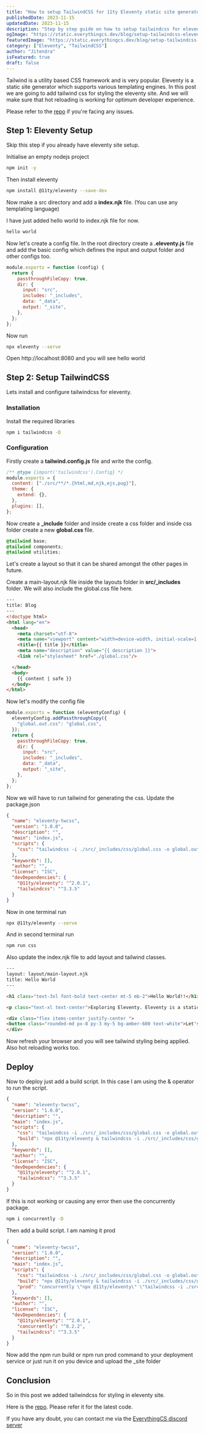 ```yaml
---
title: "How to setup TailwindCSS for 11ty Eleventy static site generator"
publishedDate: 2023-11-15
updatedDate: 2023-11-15
description: "Step by step guide on how to setup tailwindcss for eleventy site"
ogImage: "https://static.everythingcs.dev/blog/setup-tailwindcss-eleventy.png"
featuredImage: "https://static.everythingcs.dev/blog/setup-tailwindcss-eleventy.png"
category: ["Eleventy", "TailwindCSS"]
author: "Jitendra"
isFeatured: true
draft: false
---
```


Tailwind is a utility based CSS framework and is very popular. Eleventy is a static site generator which supports various templating engines. In this post we are going to add tailwind css for styling the eleventy site. And we will make sure that hot reloading is working for optimum developer experience.

Please refer to the [repo](https://github.com/ksjitendra18/eleventy-tailwindcss) if you're facing any issues.

## Step 1: Eleventy Setup

Skip this step if you already have eleventy site setup.

Initialise an empty nodejs project

<CodeContainer fileName="terminal">

```bash
npm init -y
```

</CodeContainer>

Then install eleventy

<CodeContainer fileName="terminal">

```bash
npm install @11ty/eleventy --save-dev
```

</CodeContainer>

Now make a src directory and add a **index.njk** file. (You can use any templating language)

I have just added hello world to index.njk file for now.

<CodeContainer fileName="src/index.njk">

```html
hello world
```

</CodeContainer>

Now let's create a config file. In the root directory create a **.eleventy.js** file and add the basic config which defines the input and output folder and other configs too.

<CodeContainer fileName=".eleventy.js">

```js
module.exports = function (config) {
  return {
    passthroughFileCopy: true,
    dir: {
      input: "src",
      includes: "_includes",
      data: "_data",
      output: "_site",
    },
  };
};
```

</CodeContainer>

Now run

<CodeContainer fileName="terminal">

```bash
npx eleventy --serve
```

</CodeContainer>

Open http\:\/\/localhost:8080 and you will see hello world

## Step 2: Setup TailwindCSS

Lets install and configure tailwindcss for eleventy.

### Installation

Install the required libraries

<CodeContainer fileName="terminal">

```bash
npm i tailwindcss -D 
```

</CodeContainer>

### Configuration

Firstly create a **tailwind.config.js** file and write the config.

<CodeContainer fileName="tailwind.config.js">

```js
/** @type {import('tailwindcss').Config} */
module.exports = {
  content: ["./src/**/*.{html,md,njk,ejs,pug}"],
  theme: {
    extend: {},
  },
  plugins: [],
};
```

</CodeContainer>

Now create a **_include** folder and inside create a css folder and inside css folder create a new **global.css** file.

<CodeContainer fileName="src/_includes/css/global.css">

```css
@tailwind base;
@tailwind components;
@tailwind utilities;
```

</CodeContainer>

Let's create a layout so that it can be shared amongst the other pages in future.

Create a main-layout.njk file inside the layouts folder in **src\/_includes** folder. We will also include the global.css file here.

<CodeContainer fileName="src/_includes/layout/main-layout.njk">

```html
---
title: Blog
---
<!doctype html>
<html lang="en">
  <head>
    <meta charset="utf-8">
    <meta name="viewport" content="width=device-width, initial-scale=1.0">
    <title>{{ title }}</title>
    <meta name="description" value="{{ description }}">
    <link rel="stylesheet" href="./global.css"/>

  </head>
  <body>
    {{ content | safe }}
  </body>
</html>
```

</CodeContainer>

Now let's modify the config file

<CodeContainer fileName=".eleventy.js">

```js
module.exports = function (eleventyConfig) {
  eleventyConfig.addPassthroughCopy({
    "global.out.css": "global.css",
  });
  return {
    passthroughFileCopy: true,
    dir: {
      input: "src",
      includes: "_includes",
      data: "_data",
      output: "_site",
    },
  };
};
```

</CodeContainer>

Now we will have to run tailwind for generating the css. Update the package.json

<CodeContainer fileName="package.json">

```json
{
  "name": "eleventy-twcss",
  "version": "1.0.0",
  "description": "",
  "main": "index.js",
  "scripts": {
    "css": "tailwindcss -i ./src/_includes/css/global.css -o global.out.css --watch",
  },
  "keywords": [],
  "author": "",
  "license": "ISC",
  "devDependencies": {
    "@11ty/eleventy": "^2.0.1",
    "tailwindcss": "^3.3.5"
  }
}

```

</CodeContainer>

Now in one terminal run

<CodeContainer fileName="terminal">

```bash
npx @11ty/eleventy --serve
```

</CodeContainer>

And in second terminal run
<CodeContainer fileName="terminal">

```bash
npm run css
```

</CodeContainer>

Also update the index.njk file to add layout and tailwind classes.

<CodeContainer fileName="src/index.njk">

```html
---
layout: layout/main-layout.njk
title: Hello World
---

<h1 class="text-3xl font-bold text-center mt-5 mb-2">Hello World!!</h1>

<p class="text-xl text-center">Exploring Eleventy. Eleventy is a static site generator. </p>

<div class="flex items-center justify-center ">
<button class="rounded-md px-8 py-3 my-5 bg-amber-600 text-white">Let's go</button>
</div>


```

</CodeContainer>

Now refresh your browser and you will see tailwind styling being applied. Also hot reloading works too.

## Deploy

Now to deploy just add a build script. In this case I am using the & operator to run the script.

<CodeContainer fileName="package.json">

```json
{
  "name": "eleventy-twcss",
  "version": "1.0.0",
  "description": "",
  "main": "index.js",
  "scripts": {
    "css": "tailwindcss -i ./src/_includes/css/global.css -o global.out.css --watch",
    "build": "npx @11ty/eleventy & tailwindcss -i ./src/_includes/css/global.css -o ./_site/global.css --minify"
  },
  "keywords": [],
  "author": "",
  "license": "ISC",
  "devDependencies": {
    "@11ty/eleventy": "^2.0.1",
    "tailwindcss": "^3.3.5"
  }
}
```

</CodeContainer>

If this is not working or causing any error then use the concurrently package.

<CodeContainer fileName="terminal">

```bash
npm i concurrently -D
```

</CodeContainer>

Then add a build script. I am naming it prod

<CodeContainer fileName="package.json">

```json
{
  "name": "eleventy-twcss",
  "version": "1.0.0",
  "description": "",
  "main": "index.js",
  "scripts": {
    "css": "tailwindcss -i ./src/_includes/css/global.css -o global.out.css --watch",
    "build": "npx @11ty/eleventy & tailwindcss -i ./src/_includes/css/global.css -o ./_site/global.css --minify",
    "prod": "concurrently \"npx @11ty/eleventy\" \"tailwindcss -i ./src/_includes/css/global.css -o ./_site/global.css --minify\"",
  },
  "keywords": [],
  "author": "",
  "license": "ISC",
  "devDependencies": {
    "@11ty/eleventy": "^2.0.1",
    "concurrently": "^8.2.2",
    "tailwindcss": "^3.3.5"
  }
}

```

</CodeContainer>

Now add the npm run build or npm run prod command to your deployment service or just run it on you device and upload the _site folder

## Conclusion

So in this post we added tailwindcss for styling in eleventy site.

Here is the [repo](https://github.com/ksjitendra18/eleventy-tailwindcss). Please refer it for the latest code.

If you have any doubt, you can contact me  via the [EverythingCS discord server](https://discord.gg/W3nubBNeXK)
